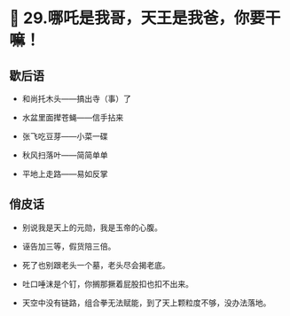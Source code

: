 # 🐒 29.哪吒是我哥，天王是我爸，你要干嘛！

## 歇后语

- 和尚托木头——搞出寺（事）了

- 水盆里面撵苍蝇——信手拈来

- 张飞吃豆芽——小菜一碟

- 秋风扫落叶——简简单单

- 平地上走路——易如反掌

## 俏皮话

- 别说我是天上的元勋，我是玉帝的心腹。

- 诬告加三等，假货陪三倍。

- 死了也别跟老头一个墓，老头尽会揭老底。

- 吐口唾沫是个钉，你搁那撅着屁股扣也扣不出来。

- 天空中没有链路，组合拳无法赋能，到了天上颗粒度不够，没办法落地。

